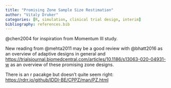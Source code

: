 ```yaml
---
title: "Promising Zone Sample Size Restimation"
author: "Vitaly Druker"
categories: [R, simulation, clinical trial design, interim]
bibliography: references.bib
---
```


@chen2004 for inspiration from Momentum III study.

New reading from @mehta2011 may be a good review with @bhatt2016 as an overview of adaptive designs in general and <https://trialsjournal.biomedcentral.com/articles/10.1186/s13063-020-04931-w> as an overview of these promising zone designs.

There is an r pacakge but doesn't quite seem right: <https://rdrr.io/github/IDDI-BE/CPPZ/man/PZ.html>